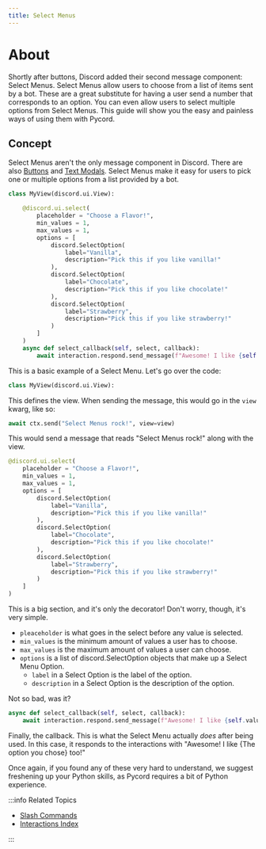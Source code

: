 ```yaml
---
title: Select Menus
---
```


# About

Shortly after buttons, Discord added their second message component: Select Menus. Select Menus allow users
to choose from a list of items sent by a bot. These are a great substitute for having a user send a
number that corresponds to an option. You can even allow users to select multiple options from Select
Menus. This guide will show you the easy and painless ways of using them with Pycord.

## Concept

Select Menus aren't the only message component in Discord. There are also [Buttons](buttons) and
[Text Modals](modals). Select Menus make it easy for users to pick one or multiple options from
a list provided by a bot.

```py
class MyView(discord.ui.View):

    @discord.ui.select(
        placeholder = "Choose a Flavor!",
        min_values = 1,
        max_values = 1,
        options = [
            discord.SelectOption(
                label="Vanilla",
                description="Pick this if you like vanilla!"
            ),
            discord.SelectOption(
                label="Chocolate",
                description="Pick this if you like chocolate!"
            ),
            discord.SelectOption(
                label="Strawberry",
                description="Pick this if you like strawberry!"
            )
        ]
    )
    async def select_callback(self, select, callback):
        await interaction.respond.send_message(f"Awesome! I like {self.values[0]} too!")
```

This is a basic example of a Select Menu. Let's go over the code:

```py
class MyView(discord.ui.View):
```

This defines the view. When sending the message, this would go in the `view` kwarg, like so:

```py
await ctx.send("Select Menus rock!", view=view)
```

This would send a message that reads "Select Menus rock!" along with the view.

```py
@discord.ui.select(
    placeholder = "Choose a Flavor!",
    min_values = 1,
    max_values = 1,
    options = [
        discord.SelectOption(
            label="Vanilla",
            description="Pick this if you like vanilla!"
        ),
        discord.SelectOption(
            label="Chocolate",
            description="Pick this if you like chocolate!"
        ),
        discord.SelectOption(
            label="Strawberry",
            description="Pick this if you like strawberry!"
        )
    ]
)
```

This is a big section, and it's only the decorator! Don't worry, though, it's very simple.

- `pleaceholder` is what goes in the select before any value is selected.
- `min_values` is the minimum amount of values a user has to choose.
- `max_values` is the maximum amount of values a user can choose.
- `options` is a list of discord.SelectOption objects that make up a Select Menu Option.
  - `label` in a Select Option is the label of the option.
  - `description` in a Select Option is the description of the option.

Not so bad, was it?

```py
async def select_callback(self, select, callback):
    await interaction.respond.send_message(f"Awesome! I like {self.values[0]} too!")
```

Finally, the callback. This is what the Select Menu actually _does_ after being used. In this case,
it responds to the interactions with "Awesome! I like {The option you chose} too!"

Once again, if you found any of these very hard to understand, we suggest freshening up your Python
skills, as Pycord requires a bit of Python experience.

:::info Related Topics

- [Slash Commands](slash-commands)
- [Interactions Index](index)

:::